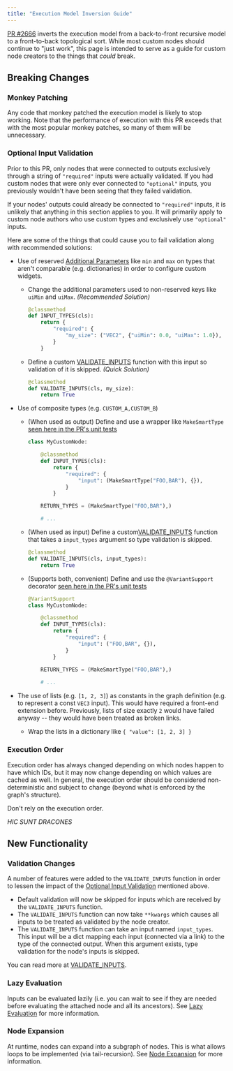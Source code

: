 ```yaml
---
title: "Execution Model Inversion Guide"
---
```


[PR #2666](https://github.com/comfyanonymous/ComfyUI/pull/2666) inverts the execution model from a back-to-front recursive model to a front-to-back topological sort. While most custom nodes should continue to "just work", this page is intended to serve as a guide for custom node creators to the things that *could* break.

## Breaking Changes
### Monkey Patching

Any code that monkey patched the execution model is likely to stop working. Note that the performance of execution with this PR exceeds that with the most popular monkey patches, so many of them will be unnecessary.

### Optional Input Validation

Prior to this PR, only nodes that were connected to outputs exclusively through a string of `"required"` inputs were actually validated. If you had custom nodes that were only ever connected to `"optional"` inputs, you previously wouldn't have been seeing that they failed validation.

<Tip>If your nodes' outputs could already be connected to `"required"` inputs, it is unlikely that anything in this section applies to you. It will primarily apply to custom node authors who use custom types and exclusively use `"optional"` inputs.</Tip>

Here are some of the things that could cause you to fail validation along with recommended solutions:

- Use of reserved [Additional Parameters](/custom-nodes/backend/datatypes#additional-parameters) like `min` and `max` on types that aren't comparable (e.g. dictionaries) in order to configure custom widgets.
    - Change the additional parameters used to non-reserved keys like `uiMin` and `uiMax`. *(Recommended Solution)*
        ```python
        @classmethod
        def INPUT_TYPES(cls):
            return {
                "required": {
                    "my_size": ("VEC2", {"uiMin": 0.0, "uiMax": 1.0}),
                }
            }
        ```

    - Define a custom [VALIDATE_INPUTS](/custom-nodes/backend/server_overview#validate-inputs) function with this input so validation of it is skipped. *(Quick Solution)* 
        ```python
        @classmethod
        def VALIDATE_INPUTS(cls, my_size):
            return True
        ```

- Use of composite types (e.g. `CUSTOM_A,CUSTOM_B`)
    - (When used as output) Define and use a wrapper like `MakeSmartType` [seen here in the PR's unit tests](https://github.com/comfyanonymous/ComfyUI/pull/2666/files#diff-714643f1fdb6f8798c45f77ab10d212ca7f41dd71bbe55069f1f9f146a8f0cb9R2)
        ```python
        class MyCustomNode:

            @classmethod
            def INPUT_TYPES(cls):
                return {
                    "required": {
                        "input": (MakeSmartType("FOO,BAR"), {}),
                    }
                }

            RETURN_TYPES = (MakeSmartType("FOO,BAR"),)

            # ...
        ```
    - (When used as input) Define a custom[VALIDATE_INPUTS](/custom-nodes/backend/server_overview#validate-inputs) function that takes a `input_types` argument so type validation is skipped.
        ```python
        @classmethod
        def VALIDATE_INPUTS(cls, input_types):
            return True
        ```
    - (Supports both, convenient) Define and use the `@VariantSupport` decorator [seen here in the PR's unit tests](https://github.com/comfyanonymous/ComfyUI/pull/2666/files#diff-714643f1fdb6f8798c45f77ab10d212ca7f41dd71bbe55069f1f9f146a8f0cb9R15)
        ```python
        @VariantSupport
        class MyCustomNode:

            @classmethod
            def INPUT_TYPES(cls):
                return {
                    "required": {
                        "input": ("FOO,BAR", {}),
                    }
                }
            
            RETURN_TYPES = (MakeSmartType("FOO,BAR"),)

            # ...
        ```

- The use of lists (e.g. `[1, 2, 3]`) as constants in the graph definition (e.g. to represent a const `VEC3` input). This would have required a front-end extension before. Previously, lists of size exactly `2` would have failed anyway -- they would have been treated as broken links.
    - Wrap the lists in a dictionary like `{ "value": [1, 2, 3] }`

### Execution Order

Execution order has always changed depending on which nodes happen to have which IDs, but it may now change depending on which values are cached as well. In general, the execution order should be considered non-deterministic and subject to change (beyond what is enforced by the graph's structure).

Don't rely on the execution order.

*HIC SUNT DRACONES*

## New Functionality

### Validation Changes

A number of features were added to the `VALIDATE_INPUTS` function in order to lessen the impact of the [Optional Input Validation](#optional-input-validation) mentioned above.

- Default validation will now be skipped for inputs which are received by the `VALIDATE_INPUTS` function.
- The `VALIDATE_INPUTS` function can now take `**kwargs` which causes all inputs to be treated as validated by the node creator.
- The `VALIDATE_INPUTS` function can take an input named `input_types`. This input will be a dict mapping each input (connected via a link) to the type of the connected output. When this argument exists, type validation for the node's inputs is skipped.

You can read more at [VALIDATE_INPUTS](/custom-nodes/backend/server_overview#validate-inputs).

### Lazy Evaluation

Inputs can be evaluated lazily (i.e. you can wait to see if they are needed before evaluating the attached node and all its ancestors). See [Lazy Evaluation](/custom-nodes/backend/lazy_evaluation) for more information.

### Node Expansion

At runtime, nodes can expand into a subgraph of nodes. This is what allows loops to be implemented (via tail-recursion). See [Node Expansion](/custom-nodes/backend/expansion) for more information.
